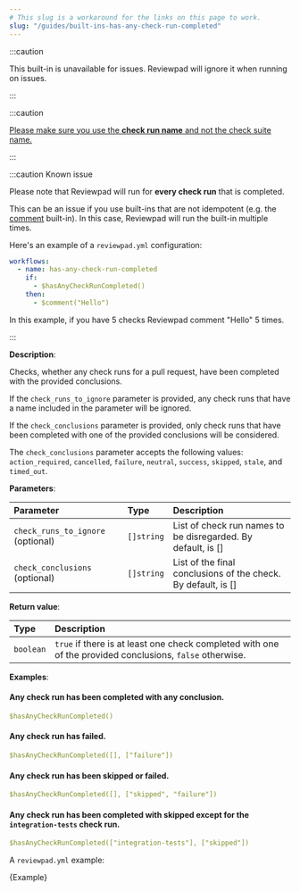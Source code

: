 ```yaml
---
# This slug is a workaround for the links on this page to work.
slug: "/guides/built-ins-has-any-check-run-completed"
---
```



:::caution

This built-in is unavailable for issues. Reviewpad will ignore it when running on issues.

:::

:::caution

[Please make sure you use the **check run name** and not the check suite name.](../troubleshooting#use-check-run-name)

:::

:::caution Known issue

Please note that Reviewpad will run for **every check run** that is completed.

This can be an issue if you use built-ins that are not idempotent (e.g. the [comment](./built-ins#comment) built-in).
In this case, Reviewpad will run the built-in multiple times.

Here's an example of a `reviewpad.yml` configuration:

```yml
workflows:
  - name: has-any-check-run-completed
    if:
      - $hasAnyCheckRunCompleted()
    then:
      - $comment("Hello")
```

In this example, if you have 5 checks Reviewpad comment "Hello" 5 times.

:::

**Description**:

Checks, whether any check runs for a pull request, have been completed with the provided conclusions.

If the `check_runs_to_ignore` parameter is provided, any check runs that have a name included in the parameter will be ignored.

If the `check_conclusions` parameter is provided, only check runs that have been completed with one of the provided conclusions will be considered.

The `check_conclusions` parameter accepts the following values: `action_required`, `cancelled`, `failure`, `neutral`, `success`, `skipped`, `stale`, and `timed_out`.

**Parameters**:

| Parameter                         | Type       | Description                                                   |
| :---------------------------------| :--------- | :-------------------------------------------------------------|
| `check_runs_to_ignore` (optional) | `[]string` | List of check run names to be disregarded. By default, is []  |
| `check_conclusions` (optional)    | `[]string` | List of the final conclusions of the check. By default, is [] |

**Return value**:

| Type       | Description                                                                                              |
| :--------- | :--------------------------------------------------------------------------------------------------------|
| `boolean`  | `true` if there is at least one check completed with one of the provided conclusions, `false` otherwise. |

**Examples**:

#### Any check run has been completed with any conclusion.
```yml
$hasAnyCheckRunCompleted()
```

#### Any check run has failed.
```yml
$hasAnyCheckRunCompleted([], ["failure"])
```

#### Any check run has been skipped or failed.
```yml
$hasAnyCheckRunCompleted([], ["skipped", "failure"])
```

#### Any check run has been completed with skipped except for the `integration-tests` check run.
```yml
$hasAnyCheckRunCompleted(["integration-tests"], ["skipped"])
```

A `reviewpad.yml` example:

<CodeBlock language="yml" title="reviewpad.yml">{Example}</CodeBlock>
